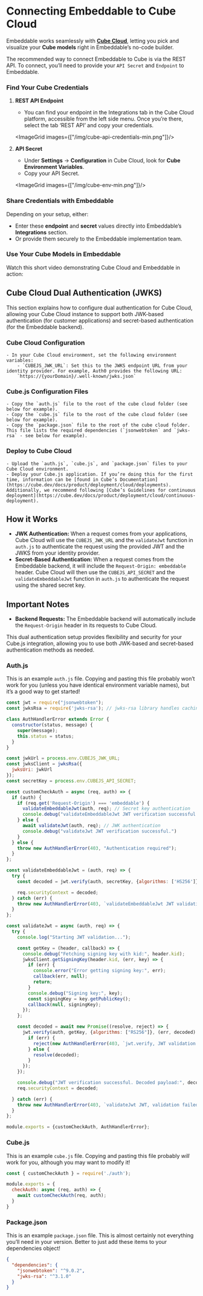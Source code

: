 
# Connecting Embeddable to Cube Cloud

Embeddable works seamlessly with [**Cube Cloud**](https://cube.dev/product/why-cube-cloud), letting you pick and visualize your **Cube models** right in Embeddable’s no-code builder. 

The recommended way to connect Embeddable to Cube is via the REST API. To connect, you’ll need to provide your `API Secret` and `Endpoint` to Embeddable.

<Steps>

### Find Your Cube Credentials

1. **REST API Endpoint**  
    - You can find your endpoint in the Integrations tab in the Cube Cloud platform, accessible from the left side menu. Once you’re there, select the tab ‘REST API’ and copy your credentials.

    <ImageGrid images={["/img/cube-api-credentials-min.png"]}/>

2. **API Secret**  
   - Under **Settings** → **Configuration** in Cube Cloud, look for **Cube Environment Variables**.  
   - Copy your API Secret.

   <ImageGrid images={["/img/cube-env-min.png"]}/>

### Share Credentials with Embeddable

Depending on your setup, either:
- Enter these **endpoint** and **secret** values directly into Embeddable’s **Integrations** section.  
- Or provide them securely to the Embeddable implementation team.  

### Use Your Cube Models in Embeddable

Watch this short video demonstrating Cube Cloud and Embeddable in action:

<ExternalVideo src="https://www.loom.com/embed/824de8d3e4344dc5aefa7cbfb7c7ed92?sid=b46b4327-bd92-4ac3-891e-fd689c3ecc0e"/>

</Steps>


## Cube Cloud Dual Authentication (JWKS)

This section explains how to configure dual authentication for Cube Cloud, allowing your Cube Cloud instance to support both JWK-based authentication (for customer applications) and secret-based authentication (for the Embeddable backend).

<Steps>

### **Cube Cloud Configuration**
    - In your Cube Cloud environment, set the following environment variables:
        - `CUBEJS_JWK_URL`: Set this to the JWKS endpoint URL from your identity provider. For example, Auth0 provides the following URL:
        `https://{yourDomain}/.well-known/jwks.json`
### **Cube.js Configuration Files**
    - Copy the `auth.js` file to the root of the cube cloud folder (see below for example).
    - Copy the `cube.js` file to the root of the cube cloud folder (see below for example).
    - Copy the `package.json` file to the root of the cube cloud folder. This file lists the required dependencies (`jsonwebtoken` and `jwks-rsa` - see below for example).
### **Deploy to Cube Cloud**
    - Upload the `auth.js`, `cube.js`, and `package.json` files to your Cube Cloud environment.
    - Deploy your Cube.js application. If you’re doing this for the first time, information can be [found in Cube’s Documentation](https://cube.dev/docs/product/deployment/cloud/deployments). Additionally, we recommend following [Cube’s Guidelines for continuous deployment](https://cube.dev/docs/product/deployment/cloud/continuous-deployment).

</Steps>

## **How it Works**

- **JWK Authentication:** When a request comes from your applications, Cube Cloud will use the `CUBEJS_JWK_URL` and the `validateJwt` function in `auth.js` to authenticate the request using the provided JWT and the JWKS from your identity provider.
- **Secret-Based Authentication:** When a request comes from the Embeddable backend, it will include the `Request-Origin: embeddable` header. Cube Cloud will then use the `CUBEJS_API_SECRET` and the `validateEmbeddableJwt` function in `auth.js` to authenticate the request using the shared secret key.

## **Important Notes**

- **Backend Requests:** The Embeddable backend will automatically include the `Request-Origin` header in its requests to Cube Cloud.

This dual authentication setup provides flexibility and security for your Cube.js integration, allowing you to use both JWK-based and secret-based authentication methods as needed.

### Auth.js

This is an example `auth.js` file. Copying and pasting this file probably won’t work for you (unless you have identical environment variable names), but it’s a good way to get started!

```jsx
const jwt = require("jsonwebtoken");
const jwksRsa = require('jwks-rsa'); // jwks-rsa library handles caching of the JWKS internally

class AuthHandlerError extends Error {
  constructor(status, message) {
    super(message);
    this.status = status;
  }
}

const jwkUrl = process.env.CUBEJS_JWK_URL;
const jwksClient = jwksRsa({
  jwksUri: jwkUrl
});
const secretKey = process.env.CUBEJS_API_SECRET;

const customCheckAuth = async (req, auth) => {
  if (auth) {
    if (req.get('Request-Origin') === 'embeddable') {
      validateEmbeddableJwt(auth, req); // Secret key authentication
      console.debug("validateEmbeddableJwt JWT verification successful.")
    } else {
      await validateJwt(auth, req); // JWK authentication
      console.debug("validateJwt JWT verification successful.")
    }
  } else {
    throw new AuthHandlerError(403, "Authentication required");
  }
};

const validateEmbeddableJwt = (auth, req) => {
  try {
    const decoded = jwt.verify(auth, secretKey, {algorithms: ['HS256']});

    req.securityContext = decoded;
  } catch (err) {
    throw new AuthHandlerError(403, `validateEmbeddableJwt JWT validation failed: ${err.message}, ${auth}`);
  }
};

const validateJwt = async (auth, req) => {
  try {
    console.log("Starting JWT validation...");

    const getKey = (header, callback) => {
      console.debug("Fetching signing key with kid:", header.kid);
      jwksClient.getSigningKey(header.kid, (err, key) => {
        if (err) {
          console.error("Error getting signing key:", err);
          callback(err, null);
          return;
        }
        console.debug("Signing key:", key);
        const signingKey = key.getPublicKey();
        callback(null, signingKey);
      });
    };

    const decoded = await new Promise((resolve, reject) => {
      jwt.verify(auth, getKey, {algorithms: ["RS256"]}, (err, decoded) => {
        if (err) {
          reject(new AuthHandlerError(403, `jwt.verify, JWT validation failed: ${err.message}`));
        } else {
          resolve(decoded);
        }
      });
    });

    console.debug("JWT verification successful. Decoded payload:", decoded);
    req.securityContext = decoded;

  } catch (err) {
    throw new AuthHandlerError(403, `validateJwt JWT, validation failed: ${err.message}`);
  }
};

module.exports = {customCheckAuth, AuthHandlerError};
```

### Cube.js

This is an example `cube.js` file. Copying and pasting this file probably *will* work for you, although you may want to modify it!

```jsx
const { customCheckAuth } = require('./auth');

module.exports = {
  checkAuth: async (req, auth) => {
    await customCheckAuth(req, auth);
  }
}
```

### Package.json

This is an example `package.json` file. This is almost certainly not everything you’ll need in your version. Better to just add these items to your dependencies object!

```json
{
  "dependencies": {
    "jsonwebtoken": "^9.0.2",
    "jwks-rsa": "^3.1.0"
  }
}

```
